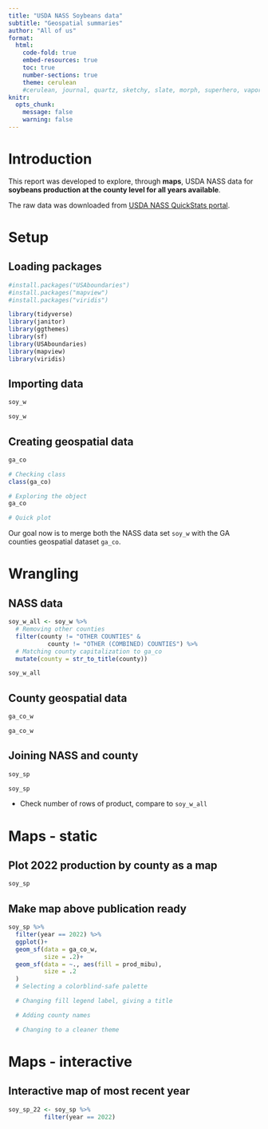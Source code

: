 ```yaml
---
title: "USDA NASS Soybeans data"
subtitle: "Geospatial summaries"
author: "All of us"
format:
  html:
    code-fold: true
    embed-resources: true
    toc: true
    number-sections: true
    theme: cerulean
    #cerulean, journal, quartz, sketchy, slate, morph, superhero, vapor
knitr: 
  opts_chunk: 
    message: false
    warning: false
---
```


# Introduction  
This report was developed to explore, through **maps**, USDA NASS data for **soybeans production at the county level for all years available**.  

The raw data was downloaded from [USDA NASS QuickStats portal](https://quickstats.nass.usda.gov).  

# Setup  
## Loading packages  
```r
#install.packages("USAboundaries")
#install.packages("mapview")
#install.packages("viridis")

library(tidyverse)
library(janitor)
library(ggthemes)
library(sf)
library(USAboundaries)
library(mapview)
library(viridis)

```

## Importing data  
```r
soy_w 

soy_w
```

## Creating geospatial data 
```r
ga_co 

# Checking class
class(ga_co)

# Exploring the object
ga_co 

# Quick plot

```

Our goal now is to merge both the NASS data set `soy_w` with the GA counties geospatial dataset `ga_co`.  

# Wrangling  
## NASS data  
```r
soy_w_all <- soy_w %>%
  # Removing other counties
  filter(county != "OTHER COUNTIES" &
           county != "OTHER (COMBINED) COUNTIES") %>%
  # Matching county capitalization to ga_co
  mutate(county = str_to_title(county)) 

soy_w_all 
```

## County geospatial data  
```r
ga_co_w 

ga_co_w    
```

## Joining NASS and county  
```r
soy_sp  

soy_sp
```

- Check number of rows of product, compare to `soy_w_all`  

# Maps - static  
## Plot 2022 production by county as a map  
```r
soy_sp 
```

## Make map above publication ready  
```r
soy_sp %>%
  filter(year == 2022) %>%
  ggplot()+
  geom_sf(data = ga_co_w,
          size = .2)+
  geom_sf(data = ~., aes(fill = prod_mibu),
          size = .2
  )
  # Selecting a colorblind-safe palette

  # Changing fill legend label, giving a title

  # Adding county names

  # Changing to a cleaner theme


```
# Maps - interactive  
## Interactive map of most recent year
```r
soy_sp_22 <- soy_sp %>%
          filter(year == 2022)

```


